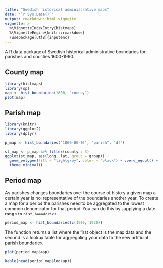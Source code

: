 ```yaml
---
title: "Swedish historical administrative maps"
date: "`r Sys.Date()`"
output: rmarkdown::html_vignette
vignette: >
  %\VignetteIndexEntry{histmaps}
  %\VignetteEngine{knitr::rmarkdown}
  \usepackage[utf8]{inputenc}
---
```



A R data package of Swedish historical administrative boundaries for parishes and counties 1600-1990.

## County map

```r
library(histmaps)
library(sp)
map <- hist_boundaries(1800, "county")
plot(map)
```

## Parish map

```r
library(knitr)
library(ggplot2)
library(dplyr)

p_map <- hist_boundaries("1866-06-06", "parish", "df")

st_map <- p_map %>% filter(county < 3)
ggplot(st_map, aes(long, lat, group = group)) +
  geom_polygon(fill = "lightgrey", color = "black") + coord_equal() + 
  theme_minimal()
```

## Period map

As parishes changes boundaries over the course of history a given map a certain year is not representative of the boundaries another year. To create a map for a period the parishes need to be aggregated to the lowest common denominator for that period. You can do this by supplying a date range to `hist_boundaries`.

```r
period_map <- hist_boundaries(c(1900, 1920)) 
```

The function returns a list where the first object is the map data and the second is a lookup table for aggregating your data to the new artificial parish boundaries. 

```r
plot(period_map$map)
```


```r
kable(head(period_map$lookup))
```
